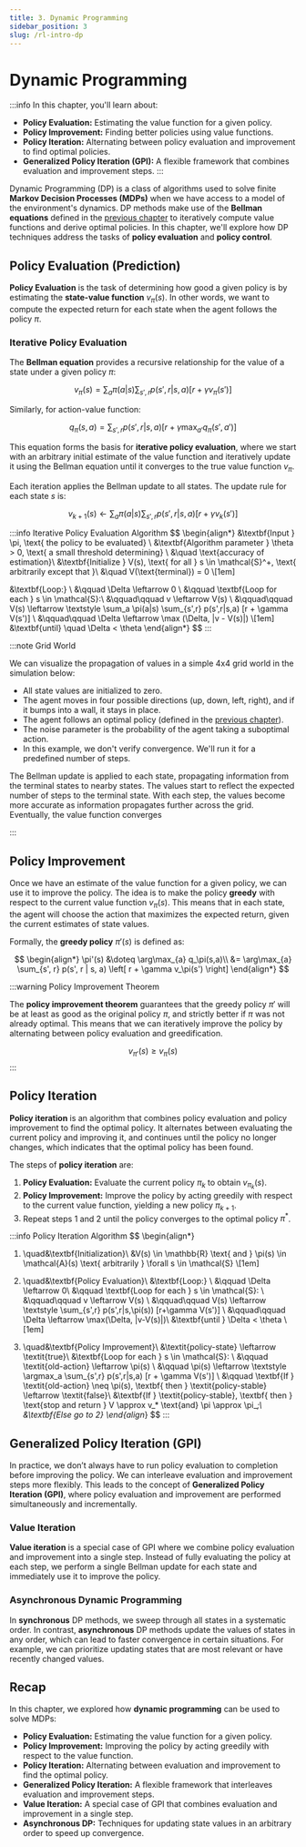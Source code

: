 ```yaml
---
title: 3. Dynamic Programming
sidebar_position: 3
slug: /rl-intro-dp
---
```


# Dynamic Programming

:::info
In this chapter, you'll learn about:
- **Policy Evaluation:** Estimating the value function for a given policy.
- **Policy Improvement:** Finding better policies using value functions.
- **Policy Iteration:** Alternating between policy evaluation and improvement to find optimal policies.
- **Generalized Policy Iteration (GPI):** A flexible framework that combines evaluation and improvement steps.
:::

Dynamic Programming (DP) is a class of algorithms used to solve finite **Markov Decision Processes (MDPs)** when we have access to a model of the environment's dynamics. DP methods make use of the **Bellman equations** defined in the [previous chapter](rl-intro-mdp#bellman-equations) to iteratively compute value functions and derive optimal policies. In this chapter, we'll explore how DP techniques address the tasks of **policy evaluation** and **policy control**.

## Policy Evaluation (Prediction)

**Policy Evaluation** is the task of determining how good a given policy is by estimating the **state-value function** $v_\pi(s).$ In other words, we want to compute the expected return for each state when the agent follows the policy $\pi$.

### Iterative Policy Evaluation

The **Bellman equation** provides a recursive relationship for the value of a state under a given policy $\pi$:

$$
v_\pi(s) = \sum_{a} \pi(a|s) \sum_{s', r} p(s', r | s, a) \left[ r + \gamma v_\pi(s') \right]
$$

Similarly, for action-value function:

$$
q_\pi(s,a) = \sum_{s',r} p(s',r|s,a) [r + \gamma \max_{a'}q_\pi(s',a')]
$$

This equation forms the basis for **iterative policy evaluation**, where we start with an arbitrary initial estimate of the value function and iteratively update it using the Bellman equation until it converges to the true value function $v_\pi$.

Each iteration applies the Bellman update to all states. The update rule for each state $s$ is:

$$
v_{k+1}(s) \leftarrow \sum_{a} \pi(a|s) \sum_{s', r} p(s', r | s, a) \left[ r + \gamma v_k(s') \right]
$$

:::info Iterative Policy Evaluation Algorithm
$$
\begin{align*}
&\textbf{Input } \pi, \text{ the policy to be evaluated} \\
&\textbf{Algorithm parameter } \theta > 0, \text{ a small threshold determining} \\
&\quad \text{accuracy of estimation}\\
&\textbf{Initialize } V(s), \text{ for all } s \in \mathcal{S}^+, \text{ arbitrarily except that }\\
&\quad V(\text{terminal}) = 0 \\[1em]

&\textbf{Loop:} \\
&\qquad \Delta \leftarrow 0 \\
&\qquad \textbf{Loop for each } s \in \mathcal{S}:\\
&\qquad\qquad v \leftarrow V(s) \\
&\qquad\qquad V(s) \leftarrow \textstyle \sum_a \pi(a|s) \sum_{s',r} p(s',r|s,a) [r + \gamma V(s')] \\
&\qquad\qquad \Delta \leftarrow \max (\Delta, |v - V(s)|) \\[1em]
&\textbf{until} \quad \Delta < \theta
\end{align*}
$$
:::

:::note Grid World

We can visualize the propagation of values in a simple 4x4 grid world in the simulation below:

- All state values are initialized to zero.
- The agent moves in four possible directions (up, down, left, right), and if it bumps into a wall, it stays in place.
- The agent follows an optimal policy (defined in the [previous chapter](rl-intro-mdp#policies-and-value-functions)).
- The noise parameter is the probability of the agent taking a suboptimal action.
- In this example, we don't verify convergence. We'll run it for a predefined number of steps.

<AnimationGrid />

The Bellman update is applied to each state, propagating information from the terminal states to nearby states. The values start to reflect the expected number of steps to the terminal state. With each step, the values become more accurate as information propagates further across the grid. Eventually, the value function converges

:::

## Policy Improvement

Once we have an estimate of the value function for a given policy, we can use it to improve the policy. The idea is to make the policy **greedy** with respect to the current value function $v_\pi(s)$. This means that in each state, the agent will choose the action that maximizes the expected return, given the current estimates of state values.

Formally, the **greedy policy** $\pi'(s)$ is defined as:

$$
\begin{align*}
\pi'(s) &\doteq \arg\max_{a} q_\pi(s,a)\\
&= \arg\max_{a} \sum_{s', r} p(s', r | s, a) \left[ r + \gamma v_\pi(s') \right]
\end{align*}
$$

:::warning Policy Improvement Theorem

The **policy improvement theorem** guarantees that the greedy policy $\pi'$ will be at least as good as the original policy $\pi$, and strictly better if $\pi$ was not already optimal. This means that we can iteratively improve the policy by alternating between policy evaluation and greedification.

$$
v_{\pi'}(s) \ge v_\pi(s)
$$
:::

## Policy Iteration

**Policy iteration** is an algorithm that combines policy evaluation and policy improvement to find the optimal policy. It alternates between evaluating the current policy and improving it, and continues until the policy no longer changes, which indicates that the optimal policy has been found.

The steps of **policy iteration** are:

1. **Policy Evaluation:** Evaluate the current policy $\pi_k$ to obtain $v_{\pi_k}(s)$.
2. **Policy Improvement:** Improve the policy by acting greedily with respect to the current value function, yielding a new policy $\pi_{k+1}$.
3. Repeat steps 1 and 2 until the policy converges to the optimal policy $\pi^*$.

:::info Policy Iteration Algorithm
$$
\begin{align*}
1. \quad&\textbf{Initialization}\\
&V(s) \in \mathbb{R} \text{ and } \pi(s) \in \mathcal{A}(s) \text{ arbitrarily } \forall s \in \mathcal{S} \\[1em]

2. \quad&\textbf{Policy Evaluation}\\
&\textbf{Loop:} \\
&\qquad \Delta \leftarrow 0\\
&\qquad \textbf{Loop for each } s \in \mathcal{S}: \\
&\qquad\qquad v \leftarrow V(s) \\
&\qquad\qquad V(s) \leftarrow \textstyle \sum_{s',r} p(s',r|s,\pi(s)) [r+\gamma V(s')] \\
&\qquad\qquad \Delta \leftarrow \max(\Delta, |v-V(s)|)\\
&\textbf{until } \Delta < \theta \\[1em]

3. \quad&\textbf{Policy Improvement}\\
&\textit{policy-state} \leftarrow \textit{true}\\
&\textbf{Loop for each } s \in \mathcal{S}: \\
&\qquad \textit{old-action} \leftarrow \pi(s) \\
&\qquad \pi(s) \leftarrow \textstyle \argmax_a \sum_{s',r} p(s',r|s,a) [r + \gamma V(s')] \\
&\qquad \textbf{If } \textit{old-action} \neq \pi(s), \textbf{ then } \textit{policy-stable} \leftarrow \textit{false}\\
&\textbf{If } \textit{policy-stable}, \textbf{ then } \text{stop and return } V \approx v_* \text{and} \pi \approx \pi_*;\\
&\textbf{Else go to 2}
\end{align*}
$$
:::

## Generalized Policy Iteration (GPI)

In practice, we don’t always have to run policy evaluation to completion before improving the policy. We can interleave evaluation and improvement steps more flexibly. This leads to the concept of **Generalized Policy Iteration (GPI)**, where policy evaluation and improvement are performed simultaneously and incrementally.

### Value Iteration

**Value iteration** is a special case of GPI where we combine policy evaluation and improvement into a single step. Instead of fully evaluating the policy at each step, we perform a single Bellman update for each state and immediately use it to improve the policy.

### Asynchronous Dynamic Programming

In **synchronous** DP methods, we sweep through all states in a systematic order. In contrast, **asynchronous** DP methods update the values of states in any order, which can lead to faster convergence in certain situations. For example, we can prioritize updating states that are most relevant or have recently changed values.

## Recap

In this chapter, we explored how **dynamic programming** can be used to solve MDPs:

- **Policy Evaluation:** Estimating the value function for a given policy.
- **Policy Improvement:** Improving the policy by acting greedily with respect to the value function.
- **Policy Iteration:** Alternating between evaluation and improvement to find the optimal policy.
- **Generalized Policy Iteration:** A flexible framework that interleaves evaluation and improvement steps.
- **Value Iteration:** A special case of GPI that combines evaluation and improvement in a single step.
- **Asynchronous DP:** Techniques for updating state values in an arbitrary order to speed up convergence.

